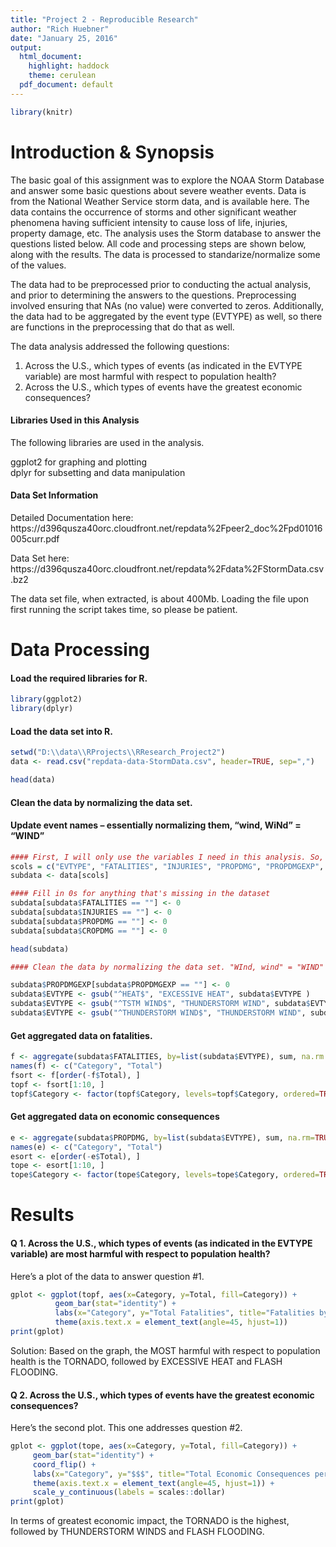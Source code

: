 ```yaml
---
title: "Project 2 - Reproducible Research"
author: "Rich Huebner"
date: "January 25, 2016"
output:
  html_document:
    highlight: haddock
    theme: cerulean
  pdf_document: default
---
```

```r
library(knitr)
```

# Introduction & Synopsis

The basic goal of this assignment was to explore the NOAA Storm Database and answer some basic questions about severe weather events. Data is from the National Weather Service storm data, and is available here. The data contains the occurrence of storms and other significant weather phenomena having sufficient intensity to cause loss of life, injuries, property damage, etc. The analysis uses the Storm database to answer the questions listed below. All code and processing steps are shown below, along with the results.  The data is processed to standarize/normalize some of the values. 

The data had to be preprocessed prior to conducting the actual analysis, and prior to determining the answers to the questions. Preprocessing involved ensuring that NAs (no value) were converted to zeros.  Additionally, the data had to be aggregated by 
the event type (EVTYPE) as well, so there are functions in the preprocessing that do that as well.

The data analysis addressed the following questions:

1. Across the U.S., which types of events (as indicated in the EVTYPE variable) are most harmful with respect to population health?
2. Across the U.S., which types of events have the greatest economic consequences? 


#### Libraries Used in this Analysis

The following libraries are used in the analysis.

ggplot2 for graphing and plotting  
dplyr for subsetting and data manipulation

#### Data Set Information

Detailed Documentation here:  https://d396qusza40orc.cloudfront.net/repdata%2Fpeer2_doc%2Fpd01016005curr.pdf

Data Set here: https://d396qusza40orc.cloudfront.net/repdata%2Fdata%2FStormData.csv.bz2

The data set file, when extracted, is about 400Mb.  Loading the file upon first running the script takes time, so please
be patient.

# Data Processing

#### Load the required libraries for R.
```r
library(ggplot2)
library(dplyr)
```

#### Load the data set into R.
```r
setwd("D:\\data\\RProjects\\RResearch_Project2")
data <- read.csv("repdata-data-StormData.csv", header=TRUE, sep=",")       

head(data)
```

#### Clean the data by normalizing the data set.
#### Update event names -- essentially normalizing them, "wind, WiNd" = "WIND"

```r

#### First, I will only use the variables I need in this analysis. So, create a subset.
scols = c("EVTYPE", "FATALITIES", "INJURIES", "PROPDMG", "PROPDMGEXP", "CROPDMG", "CROPDMGEXP")
subdata <- data[scols]

#### Fill in 0s for anything that's missing in the dataset
subdata[subdata$FATALITIES == ""] <- 0
subdata[subdata$INJURIES == ""] <- 0
subdata[subdata$PROPDMG == ""] <- 0
subdata[subdata$CROPDMG == ""] <- 0

head(subdata)

#### Clean the data by normalizing the data set. "WInd, wind" = "WIND"

subdata$PROPDMGEXP[subdata$PROPDMGEXP == ""] <- 0
subdata$EVTYPE <- gsub("^HEAT$", "EXCESSIVE HEAT", subdata$EVTYPE )
subdata$EVTYPE <- gsub("^TSTM WIND$", "THUNDERSTORM WIND", subdata$EVTYPE)
subdata$EVTYPE <- gsub("^THUNDERSTORM WIND$", "THUNDERSTORM WIND", subdata$EVTYPE)

```

#### Get aggregated data on fatalities.

```r
f <- aggregate(subdata$FATALITIES, by=list(subdata$EVTYPE), sum, na.rm = TRUE)
names(f) <- c("Category", "Total")
fsort <- f[order(-f$Total), ]
topf <- fsort[1:10, ]
topf$Category <- factor(topf$Category, levels=topf$Category, ordered=TRUE)

```

#### Get aggregated data on economic consequences

```r
e <- aggregate(subdata$PROPDMG, by=list(subdata$EVTYPE), sum, na.rm=TRUE)
names(e) <- c("Category", "Total")
esort <- e[order(-e$Total), ]
tope <- esort[1:10, ]
tope$Category <- factor(tope$Category, levels=tope$Category, ordered=TRUE)
```

# Results


#### Q 1. Across the U.S., which types of events (as indicated in the EVTYPE variable) are most harmful with respect to population health?

Here's a plot of the data to answer question #1.

```r
gplot <- ggplot(topf, aes(x=Category, y=Total, fill=Category)) +
          geom_bar(stat="identity") +
          labs(x="Category", y="Total Fatalities", title="Fatalities by Event Type") +
          theme(axis.text.x = element_text(angle=45, hjust=1))
print(gplot)

```


Solution: Based on the graph, the MOST harmful with respect to population health is the TORNADO, followed by
EXCESSIVE HEAT and FLASH FLOODING.

#### Q 2. Across the U.S., which types of events have the greatest economic consequences? 

Here's the second plot. This one addresses question #2.

```r
gplot <- ggplot(tope, aes(x=Category, y=Total, fill=Category)) +
     geom_bar(stat="identity") +
     coord_flip() +
     labs(x="Category", y="$$$", title="Total Economic Consequences per Event Type") +
     theme(axis.text.x = element_text(angle=45, hjust=1)) +
     scale_y_continuous(labels = scales::dollar)
print(gplot)
```



In terms of greatest economic impact, the TORNADO is the highest, followed by THUNDERSTORM WINDS
and FLASH FLOODING.
